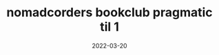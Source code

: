 ---
title: nomadcorders bookclub pragmatic til 1
date: '2022-03-20'
tags: ['노마드코더','책','TIL']
draft: false
summary: 노마드코더 북클럽 실용주의 프로그래머 TIL 1일차
images: []
layout: PostLayout
canonicalUrl:
---